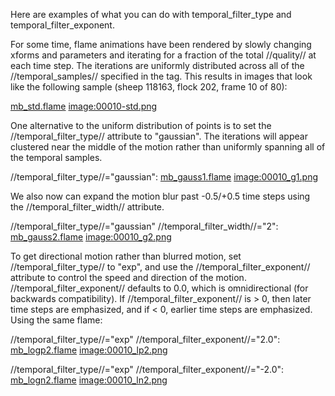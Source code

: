 Here are examples of what you can do with temporal_filter_type and temporal_filter_exponent.

For some time, flame animations have been rendered by slowly changing xforms and parameters and iterating for a fraction of the total //quality// at each time step. The iterations are uniformly distributed across all of the //temporal_samples// specified in the {{{<flame>}}} tag. This results in images that look like the following sample (sheep 118163, flock 202, frame 10 of 80):

[[http://electricsheep.wikispaces.com/space/showimage/mb_std.flame|mb_std.flame]]
[[image:00010-std.png]]

One alternative to the uniform distribution of points is to set the //temporal_filter_type// attribute to "gaussian". The iterations will appear clustered near the middle of the motion rather than uniformly spanning all of the temporal samples.

//temporal_filter_type//="gaussian":
[[http://electricsheep.wikispaces.com/space/showimage/mb_gauss1.flame|mb_gauss1.flame]]
[[image:00010_g1.png]]

We also now can expand the motion blur past -0.5/+0.5 time steps using the //temporal_filter_width// attribute.

//temporal_filter_type//="gaussian" //temporal_filter_width//="2":
[[http://electricsheep.wikispaces.com/space/showimage/mb_gauss2.flame|mb_gauss2.flame]]
[[image:00010_g2.png]]

To get directional motion rather than blurred motion, set //temporal_filter_type// to "exp", and use the //temporal_filter_exponent// attribute to control the speed and direction of the motion. //temporal_filter_exponent// defaults to 0.0, which is omnidirectional (for backwards compatibility). If //temporal_filter_exponent// is > 0, then later time steps are emphasized, and if < 0, earlier time steps are emphasized. Using the same flame:

//temporal_filter_type//="exp" //temporal_filter_exponent//="2.0":
[[http://electricsheep.wikispaces.com/space/showimage/mb_logp2.flame|mb_logp2.flame]]
[[image:00010_lp2.png]]

//temporal_filter_type//="exp" //temporal_filter_exponent//="-2.0":
[[http://electricsheep.wikispaces.com/space/showimage/mb_logn2.flame|mb_logn2.flame]]
[[image:00010_ln2.png]]